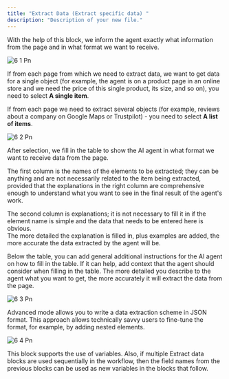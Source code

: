 ```yaml
---
title: "Extract Data (Extract specific data) "
description: "Description of your new file."
---
```


With the help of this block, we inform the agent exactly what information from the page and in what format we want to receive. 

![6 1 Pn](/Blocks/imgs/6-1.png)

If from each page from which we need to extract data, we want to get data for a single object (for example, the agent is on a product page in an online store and we need the price of this single product, its size, and so on), you need to select **A single item**. 

If from each page we need to extract several objects (for example, reviews about a company on Google Maps or Trustpilot) - you need to select **A list of items**. 

![6 2 Pn](/Blocks/imgs/6-2.png)

After selection, we fill in the table to show the AI agent in what format we want to receive data from the page. 

The first column is the names of the elements to be extracted; they can be anything and are not necessarily related to the item being extracted, provided that the explanations in the right column are comprehensive enough to understand what you want to see in the final result of the agent's work. 

The second column is explanations; it is not necessary to fill it in if the element name is simple and the data that needs to be entered here is obvious. \
The more detailed the explanation is filled in, plus examples are added, the more accurate the data extracted by the agent will be. 

Below the table, you can add general additional instructions for the AI agent on how to fill in the table. If it can help, add context that the agent should consider when filling in the table. The more detailed you describe to the agent what you want to get, the more accurately it will extract the data from the page. 

![6 3 Pn](/Blocks/imgs/6-3.png)

Advanced mode allows you to write a data extraction scheme in JSON format. This approach allows technically savvy users to fine-tune the format, for example, by adding nested elements. 

![6 4 Pn](/Blocks/imgs/6-4.png)

This block supports the use of variables. Also, if multiple Extract data blocks are used sequentially in the workflow, then the field names from the previous blocks can be used as new variables in the blocks that follow. 